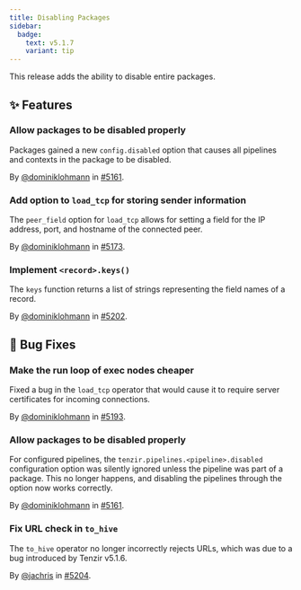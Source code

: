```yaml
---
title: Disabling Packages
sidebar:
  badge:
    text: v5.1.7
    variant: tip
---
```


This release adds the ability to disable entire packages.

## ✨ Features

### Allow packages to be disabled properly

Packages gained a new `config.disabled` option that causes all pipelines and
contexts in the package to be disabled.

By [@dominiklohmann](https://github.com/dominiklohmann) in [#5161](https://github.com/tenzir/tenzir/pull/5161).

### Add option to `load_tcp` for storing sender information

The `peer_field` option for `load_tcp` allows for setting a field for the IP
address, port, and hostname of the connected peer.

By [@dominiklohmann](https://github.com/dominiklohmann) in [#5173](https://github.com/tenzir/tenzir/pull/5173).

### Implement `<record>.keys()`

The `keys` function returns a list of strings representing the field names of a
record.

By [@dominiklohmann](https://github.com/dominiklohmann) in [#5202](https://github.com/tenzir/tenzir/pull/5202).

## 🐛 Bug Fixes

### Make the run loop of exec nodes cheaper

Fixed a bug in the `load_tcp` operator that would
cause it to require server certificates for incoming
connections.

By [@dominiklohmann](https://github.com/dominiklohmann) in [#5193](https://github.com/tenzir/tenzir/pull/5193).

### Allow packages to be disabled properly

For configured pipelines, the `tenzir.pipelines.<pipeline>.disabled`
configuration option was silently ignored unless the pipeline was part of a
package. This no longer happens, and disabling the pipelines through the option
now works correctly.

By [@dominiklohmann](https://github.com/dominiklohmann) in [#5161](https://github.com/tenzir/tenzir/pull/5161).

### Fix URL check in `to_hive`

The `to_hive` operator no longer incorrectly rejects URLs, which was due to a
bug introduced by Tenzir v5.1.6.

By [@jachris](https://github.com/jachris) in [#5204](https://github.com/tenzir/tenzir/pull/5204).
